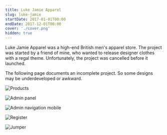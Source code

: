 ```yaml
---
title: Luke Jamie Apparel
slug: luke-jamie
startDate: 2017-01-01T00:00
endDate: 2017-12-01T00:00
cover: './cover.png'
hidden: true
---
```


<!-- @format -->

<Columns>
<TwoColumns>

Luke Jamie Apparel was a high-end British men's apparel store. The project was
started by a friend of mine, who wanted to release designer clothes with a regal 
theme. Unfortunately, the project was cancelled before it launched.

The following page documents an incomplete project. So some designs may be
underdeveloped or awkward.

</TwoColumns>
</Columns>

![Products](./products.png)

![Admin panel](./admin.png)

<Columns>

![Admin navigation mobile](./admin-mobile.png)

![Register](./register.png)

![Jumper](./jumper.png)

</Columns>
